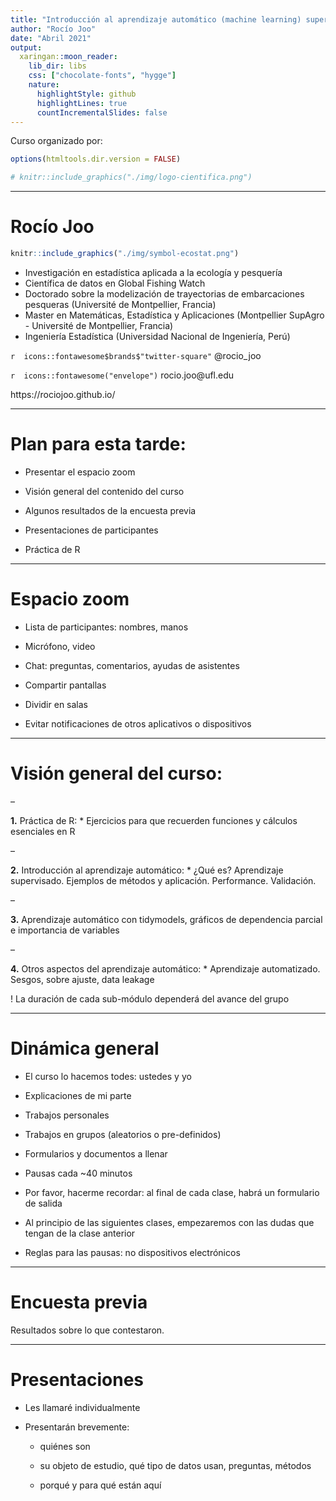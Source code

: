 ```yaml
---
title: "Introducción al aprendizaje automático (machine learning) supervisado en ecología"
author: "Rocío Joo"
date: "Abril 2021"
output:
  xaringan::moon_reader:
    lib_dir: libs
    css: ["chocolate-fonts", "hygge"]
    nature:
      highlightStyle: github
      highlightLines: true
      countIncrementalSlides: false
---
```


Curso organizado por:

```r
options(htmltools.dir.version = FALSE)
```

```r
# knitr::include_graphics("./img/logo-cientifica.png")
```

---

# Rocío Joo

```r
knitr::include_graphics("./img/symbol-ecostat.png")
```

 * Investigación en estadística aplicada a la ecología y pesquería
 * Científica de datos en Global Fishing Watch
 * Doctorado sobre la modelización de trayectorias de embarcaciones pesqueras (Université de Montpellier, Francia)
 * Master en Matemáticas, Estadística y Aplicaciones (Montpellier SupAgro - Université de Montpellier, Francia)
 * Ingeniería Estadística (Universidad Nacional de Ingeniería, Perú)
 
`r  icons::fontawesome$brands$"twitter-square"`  @rocio_joo

`r  icons::fontawesome("envelope")`  rocio.joo@ufl.edu

https://rociojoo.github.io/

---

# Plan para esta tarde:

* Presentar el espacio zoom

* Visión general del contenido del curso

* Algunos resultados de la encuesta previa

* Presentaciones de participantes

* Práctica de R

---

# Espacio zoom

* Lista de participantes: nombres, manos

* Micrófono, video

* Chat: preguntas, comentarios, ayudas de asistentes

* Compartir pantallas

* Dividir en salas

* Evitar notificaciones de otros aplicativos o dispositivos

---

# Visión general del curso:

--

**1.** Práctica de R: 
  * Ejercicios para que recuerden funciones y cálculos esenciales en R

--

**2.** Introducción al aprendizaje automático: 
  * ¿Qué es? Aprendizaje supervisado. Ejemplos de métodos y aplicación. 
  Performance. Validación.

--

**3.** Aprendizaje automático con tidymodels, gráficos de dependencia parcial e
importancia de variables

--

**4.** Otros aspectos del aprendizaje automático:
  * Aprendizaje automatizado. Sesgos, sobre ajuste, data leakage

! La duración de cada sub-módulo dependerá del avance del grupo

---

# Dinámica general

* El curso lo hacemos todes: ustedes y yo

* Explicaciones de mi parte

* Trabajos personales

* Trabajos en grupos (aleatorios o pre-definidos)

* Formularios y documentos a llenar

* Pausas cada ~40 minutos

* Por favor, hacerme recordar: al final de cada clase, habrá un formulario de salida

* Al principio de las siguientes clases, empezaremos con las dudas que tengan de la clase anterior

* Reglas para las pausas: no dispositivos electrónicos


---

# Encuesta previa

Resultados sobre lo que contestaron. 

---

# Presentaciones

* Les llamaré individualmente

* Presentarán brevemente: 

    * quiénes son 
    
    * su objeto de estudio, qué tipo de datos usan, preguntas, métodos
    
    * porqué y para qué están aquí

